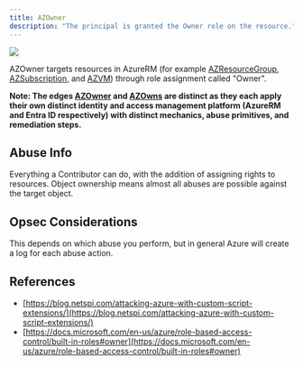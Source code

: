 ---
title: AZOwner
description: "The principal is granted the Owner role on the resource."
---


<Frame>
  <img src="/hc/images/image-2-1.png"/>
</Frame>

AZOwner targets resources in AzureRM (for example [AZResourceGroup](/hc/en-us/articles/17661280477979-AZResourceGroup), [AZSubscription](/hc/en-us/articles/17661310685339-AZSubscription), and [AZVM](/hc/en-us/articles/17661353784603-AZVM)) through role assignment called "Owner".

**Note: The edges [AZOwner](/hc/en-us/articles/17361533739163-AZOwner) and [AZOwns](/hc/en-us/articles/17309616958875-AZOwns) are distinct as they each apply their own distinct identity and access management platform (AzureRM and Entra ID respectively) with distinct mechanics, abuse primitives, and remediation steps.**

## Abuse Info

Everything a Contributor can do, with the addition of assigning rights to resources. Object ownership means almost all abuses are possible against the target object.

## Opsec Considerations

This depends on which abuse you perform, but in general Azure will create a log for each abuse action.

## References

* [https://blog.netspi.com/attacking-azure-with-custom-script-extensions/](https://blog.netspi.com/attacking-azure-with-custom-script-extensions/)
* [https://docs.microsoft.com/en-us/azure/role-based-access-control/built-in-roles#owner](https://docs.microsoft.com/en-us/azure/role-based-access-control/built-in-roles#owner)
